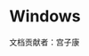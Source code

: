 # Windows


<Callout type='info'>
  文档贡献者：宫子康
</Callout>


<Cards>
  <Cards.Card
    title="View PDF File"
    arrow
    href="https://data.educoder.net/api/attachments/bjBLbnMyTTcvdUk1ZUFrZlJVK2Yxdz09?disposition=inline"
    target='_blank'
  />
  <Cards.Card
    title="View Video in Bilibili"
    arrow
    href="https://www.bilibili.com/video/BV1MdmNYoEUX"
    target="_blank"
  />
</Cards>